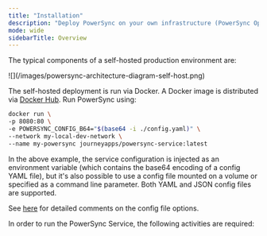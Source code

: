 ```yaml
---
title: "Installation"
description: "Deploy PowerSync on your own infrastructure (PowerSync Open Edition or PowerSync Enterprise Self-Hosted Edition)."
mode: wide
sidebarTitle: Overview
---
```


The typical components of a self-hosted production environment are:

<Frame caption="Self-hosted PowerSync architecture">
  ![](/images/powersync-architecture-diagram-self-host.png)
</Frame>

The self-hosted deployment is run via Docker. A Docker image is distributed via [Docker Hub](https://hub.docker.com/r/journeyapps/powersync-service). Run PowerSync using:

```bash
docker run \
-p 8080:80 \
-e POWERSYNC_CONFIG_B64="$(base64 -i ./config.yaml)" \
--network my-local-dev-network \
--name my-powersync journeyapps/powersync-service:latest
```

In the above example, the service configuration is injected as an environment variable (which contains the base64 encoding of a config YAML file), but it's also possible to use a config file mounted on a volume or specified as a command line parameter. Both YAML and JSON config files are supported.

See [here](https://github.com/powersync-ja/self-host-demo/blob/main/config/powersync.yaml) for detailed comments on the config file options.

In order to run the PowerSync Service, the following activities are required:

<CardGroup>
  <Card title="Configure source database" icon="database" href="/installation/database-setup" horizontal />

  <Card title="Configure PowerSync Service" icon="gears" href="/self-hosting/installation/powersync-service-setup" horizontal />

  <Card title="Configure sync bucket storage" icon="database" href="/self-hosting/installation/powersync-service-setup#configure-sync-bucket-storage" horizontal />

  <Card title="Connect PowerSync to database" icon="plug" href="/self-hosting/installation/powersync-service-setup#database-connection" horizontal />

  <Card title="Define sync rules" icon="list-check" href="/self-hosting/installation/powersync-service-setup#sync-rules" horizontal />

  <Card title="Import PowerSync client SDK" icon="file-import" href="/installation/client-side-setup" horizontal />

  <Card title="Set up app backend" icon="server" href="/installation/app-backend-setup" horizontal />
</CardGroup>